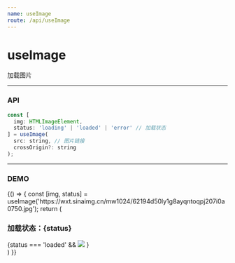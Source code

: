 ```yaml
---
name: useImage
route: /api/useImage
---
```



# useImage #

加载图片

<hr />

### API ###
```jsx
const [
  img: HTMLImageElement,
  status: 'loading' | 'loaded' | 'error' // 加载状态
] = useImage(
  src: string, // 图片链接
  crossOrigin?: string
);
```

<hr />

### DEMO ###
<Playground>
  {() => {
    const [img, status] = useImage('https://wxt.sinaimg.cn/mw1024/62194d50ly1g8ayqntoqpj207i0a0750.jpg');
    return (
      <div>
        <h3>加载状态：{status}</h3>
        <div style={{ width: '300px', height: '400px'}}>
          {status === 'loaded' && <img src={img.src} /> }
        </div>
      </div>
    )
  }}
</Playground>
